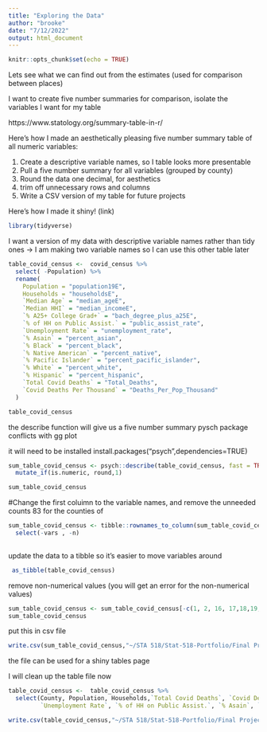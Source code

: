 ```yaml
---
title: "Exploring the Data"
author: "brooke"
date: "7/12/2022"
output: html_document
---
```


```r
knitr::opts_chunk$set(echo = TRUE)
```

Lets see what we can find out from the estimates (used for comparison between places)

I want to create five number summaries for comparison, isolate the variables I want for my table

https://www.statology.org/summary-table-in-r/


Here's how I made an aesthetically pleasing five number summary table of all numeric variables: 

1) Create a descriptive variable names, so I table looks more presentable
2) Pull a five number summary for all variables (grouped by county)
3) Round the data one decimal, for aesthetics
4) trim off unnecessary rows and columns
5) Write a CSV version of my table for future projects

Here's how I made it shiny! (link)


```r
library(tidyverse)
```

I want a version of my data with descriptive variable names rather than tidy ones -> I  am making two variable names so I can use this other table later
```r
table_covid_census <-  covid_census %>% 
  select( -Population) %>% 
  rename( 
    Population = "population19E",
    Households = "householdsE",
    `Median Age` = "median_ageE",
    `Median HHI` = "median_incomeE",
    `% A25+ College Grad+` = "bach_degree_plus_a25E",
    `% of HH on Public Assist.` = "public_assist_rate",
    `Unemployment Rate` = "unemployment_rate",
    `% Asain` = "percent_asian",
    `% Black` = "percent_black",    
    `% Native American` = "percent_native", 
    `% Pacific Islander` = "percent_pacific_islander",
    `% White` = "percent_white",            
    `% Hispanic` = "percent_hispanic",
    `Total Covid Deaths` = "Total_Deaths",
    `Covid Deaths Per Thousand` = "Deaths_Per_Pop_Thousand"
  )

table_covid_census
```



the describe function will give us a five number summary
pysch package conflicts with gg plot 


it will need to be installed 
install.packages("psych",dependencies=TRUE)

```r
sum_table_covid_census <- psych::describe(table_covid_census, fast = TRUE ) %>% 
  mutate_if(is.numeric, round,1)

sum_table_covid_census
```
#Change the first coluimn to the variable names, and remove the unneeded counts 83 for the counties of


```r
sum_table_covid_census <- tibble::rownames_to_column(sum_table_covid_census, "VALUE") %>%
  select(-vars , -n)
 
```

update the data to a tibble so it's easier to move variables around
```r
 as_tibble(table_covid_census)
```


remove non-numerical values (you will get an error for the non-numerical values)
```r
sum_table_covid_census <- sum_table_covid_census[-c(1, 2, 16, 17,18,19,20),]
sum_table_covid_census

```

put this in csv file
```r
write.csv(sum_table_covid_census,"~/STA 518/Stat-518-Portfolio/Final Project/Mi_Covid/data/covid_census_summary_stats.csv")
```
 
 the file can be used for a shiny tables page
 
 
I will clean up the table file now


```r

table_covid_census <-  table_covid_census %>% 
  select(County, Population, Households,`Total Covid Deaths`, `Covid Deaths Per Thousand`,  `Median Age`, `Median HHI`, `% A25+ College Grad+`,
         `Unemployment Rate`, `% of HH on Public Assist.`, `% Asain`, `% Black`, `% Native American`, `% Pacific Islander`, `% White`, `% Hispanic`)
```

 
 
```r
write.csv(table_covid_census,"~/STA 518/Stat-518-Portfolio/Final Project/Mi_Covid/data/Covid_Census_Table.csv")
```






